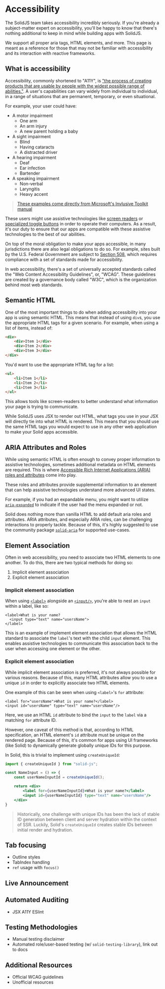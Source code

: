 <title>Accessibility</title>

# Accessibility

The SolidJS team takes accessibility incredibly seriously. If you're already a subject-matter expert on accessibility,
you'll be happy to know that there's nothing additional to keep in mind while building apps with SolidJS.

We support all proper aria tags, HTML elements, and more. This page is meant as a reference for those that may not be
familiar with accessibility and its interaction with reactive frameworks.

## What is accessibility

Accessibility, commonly shortened to "A11Y", is ["the process of creating products that are usable by people with the widest possible range of abilities."](https://dl.acm.org/doi/10.1145/2596695.2596719).
A user's capabilities can vary widely from individual to individual, in a range of situations that are permanent, temporary, or even situational.

For example, your user could have:

- A motor impairment
    - One arm
    - An arm injury
    - A new parent holding a baby
- A sight impairment
    - Blind
    - Having cataracts
    - A distracted driver
- A hearing impairment
    - Deaf
    - Ear infection
    - Bartender
- A speaking impairment
    - Non-verbal
    - Laryngitis
    - Heavy accent

> [These examples come directly from Microsoft's Invlusive Toolkit manual](https://download.microsoft.com/download/b/0/d/b0d4bf87-09ce-4417-8f28-d60703d672ed/inclusive_toolkit_manual_final.pdf)

These users might use assistive technologies like [screen readers](https://www.afb.org/blindness-and-low-vision/using-technology/assistive-technology-products/screen-readers)
or [specialized toggle buttons](https://www.youtube.com/watch?v=XB4cjbYywqg) in order to operate their computers. As a result,
it's our duty to ensure that our apps are compatible with these assistive technologies to the best of our abilities.

On top of the moral obligation to make your apps accessible, in many jurisdictions there are also legal obligations to do so.
For example, sites built by the U.S. Federal Government are subject to [Section 508](https://www.section508.gov/manage/laws-and-policies/),
which requires compliance with a set of standards made for accessibility.

In web accessibility, there's a set of universally accepted standards called the "Web Content Accessibility Guidelines", or, "WCAG".
These guidelines are created by a governance body called "W3C", which is the organization behind most web standards.

## Semantic HTML

One of the most important things to do when adding accessibility into your app is using semantic HTML. This means that instead
of using `div`s, you use the appropriate HTML tags for a given scenario. For example, when using a list of items, instead of:

```html
<div>
    <div>Item 1</div>
    <div>Item 2</div>
    <div>Item 3</div>
</div>
```

You'd want to use the appropriate HTML tag for a list:

```html
<ul>
    <li>Item 1</li>
    <li>Item 2</li>
    <li>Item 3</li>
</ul>
```

This allows tools like screen-readers to better understand what information your page is trying to communicate.

While SolidJS uses JSX to render out HTML, what tags you use in your JSX will directly tie into what HTML is rendered.
This means that you should use the same HTML tags you would expect to use in any other web application to make your Solid
apps accessible.

## ARIA Attributes and Roles

While using semantic HTML is often enough to convey proper information to assistive technologies, sometimes additional metadata
on HTML elements are required. This is where [Accessible Rich Internet Applications (ARIA) roles and attributes](https://developer.mozilla.org/en-US/docs/Web/Accessibility/ARIA)
come into play.

These roles and attributes provide supplemental information to an element that can help assistive technologies understand
more advanced UI states.

For example, if you had an expandable menu, you might want to utilize [`aria-expanded`](https://developer.mozilla.org/en-US/docs/Web/Accessibility/ARIA/Attributes/aria-expanded)
to indicate if the user had the menu expanded or not.

Solid does nothing more than vanilla HTML to add default aria roles and attributes. ARIA attributes, and especially ARIA
roles, can be challenging interactions to properly tackle. Because of this, it's highly suggested to use the community package
[`solid-aria`](https://github.com/solidjs-community/solid-aria) for supported use-cases.

## Element Association

Often in web accessibility, you need to associate two HTML elements to one another. To do this, there are two typical methods
for doing so:

1) Implicit element association
2) Explicit element association

### Implicit element association

When using [`<label>`](https://developer.mozilla.org/en-US/docs/Web/HTML/Element/label) alongside an [`<input/>`](https://developer.mozilla.org/en-US/docs/Web/HTML/Element/input),
you're able to nest an `input` within a label, like so:

```
<label>What is your name?
  <input type="text" name="usersName">
</label>
```

This is an example of implement element association that allows the HTML standard to associate the `label`'s text with
the child `input` element. This enables assistive technologies to communicate this association back to the user when
accessing one element or the other.

### Explicit element association

While implicit element association is preferred, it's not always possible for various reasons. Because of this, many
HTML attributes allow you to use a unique `id` in order to explicitly associate two HTML elements.

One example of this can be seen when using `<label>`'s `for` attribute:

```
<label for="usersName">What is your name?</label>
<input id="usersName" type="text" name="usersName"/>
```

Here, we use an HTML `id` attribute to bind the `input` to the `label` via a matching `for` attribute ID.

However, one caveat of this method is that, according to HTML specification, an HTML element's `id` attribute must
be unique on the rendered page. Because of this, it's common for apps using UI frameworks (like Solid) to dynamically
generate globally unique IDs for this purpose.

In Solid, this is trivial to implement using `createUniqueId`:

```jsx
import { createUniqueId } from "solid-js";

const NameInput = () => {
    const userNameInputId = createUniqueId();

    return <div>
        <label for={userNameInputId}>What is your name?</label>
        <input id={userNameInputId} type="text" name="usersName"/>
    </div>
}
```

> Historically, one challenge with unique IDs has been the lack of stable ID generation between client and server hydration
> within the context of SSR. Luckily, Solid's `createUniqueId` creates stable IDs between initial render and hydration.

## Tab focusing

- Outline styles
- TabIndex handling
- `ref` usage with `focus()`

## Live Announcement

## Automated Auditing

- JSX A11Y ESlint

## Testing Methodologies

- Manual testing disclaimer
- Automated role/user-based testing (w/ `solid-testing-library`), link out to docs

## Additional Resources

- Official WCAG guidelines
- Unofficial resources
